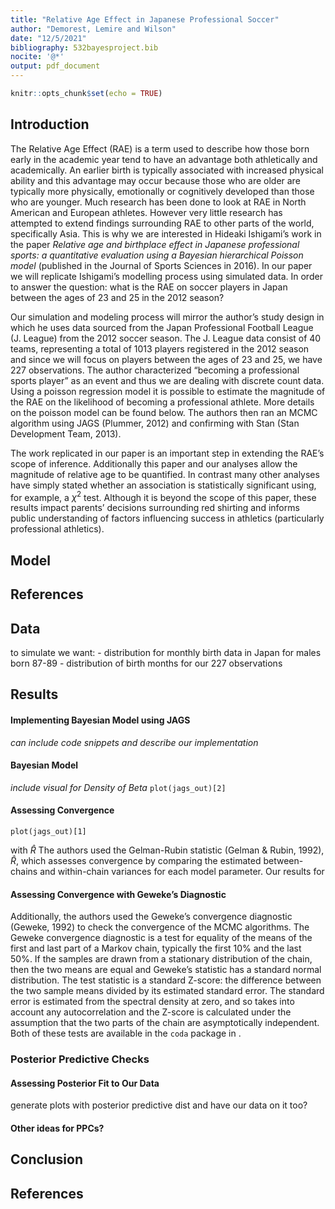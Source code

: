 ```yaml
---
title: "Relative Age Effect in Japanese Professional Soccer"
author: "Demorest, Lemire and Wilson"
date: "12/5/2021"
bibliography: 532bayesproject.bib
nocite: '@*'
output: pdf_document
---
```


```r
knitr::opts_chunk$set(echo = TRUE)
```

## Introduction

<!-- Introduction (10 points/100) -->
<!-- clear description of background information -->
The Relative Age Effect (RAE) is a term used to describe how those born early in the academic year tend to have an advantage both athletically and academically. An earlier birth is typically associated with increased physical ability and this advantage may occur because those who are older are typically more physically, emotionally or cognitively developed than those who are younger. Much research has been done to look at RAE in North American and European athletes. However very little research has attempted to extend findings surrounding RAE to other parts of the world, specifically Asia. This is why we are interested in Hideaki Ishigami's work in the paper *Relative age and birthplace effect in Japanese professional sports: a quantitative evaluation using a Bayesian hierarchical Poisson model* (published in the Journal of Sports Sciences in 2016). In our paper we will replicate Ishigami's modelling process using simulated data. <!-- research question(s) clearly state -->
In order to answer the question: what is the RAE on soccer players in Japan between the ages of 23 and 25 in the 2012 season?

<!-- study design described -->
Our simulation and modeling process will mirror the author's study design in which he uses data sourced from the Japan Professional Football League (J. League) from the 2012 soccer season. The J. League data consist of 40 teams, representing a total of 1013 players registered in the 2012 season and since we will focus on players between the ages of 23 and 25, we have 227 observations. The author characterized "becoming a professional sports player" as an event and thus we are dealing with discrete count data. Using a poisson regression model it is possible to estimate the magnitude of the RAE on the likelihood of becoming a professional athlete. More details on the poisson model can be found below. The authors then ran an MCMC algorithm \footnote{The MCMC ran for 25,000 iterations with five chains where the first 5,000 samples were discarded as burn-in. Only every 100 iteration was saved for a total of 1,000 MCMC samples.} using JAGS (Plummer, 2012) and confirming with Stan (Stan Development Team, 2013).
<!-- can change these references to be in bib file later -->

The work replicated in our paper is an important step in extending the RAE's scope of inference. Additionally this paper and our analyses allow the magnitude of relative age to be quantified. In contrast many other analyses have simply stated whether an association is statistically significant using, for example, a $\chi^2$ test. Although it is beyond the scope of this paper, these results impact parents' decisions surrounding red shirting and informs public understanding of factors influencing success in athletics (particularly professional athletics).

## Model 

<!-- Model (10 points/100) -->
<!-- Random variables and parameters defined in the context of the problem -->
<!-- Fully specified model, including prior distributions -->

## References
<!-- proper notation -->

## Data
<!-- Simulation of artificial data (will likely have slightly different and simplified model for this section) (25/100pts) -->
<!-- Description of simplification to the authors’ model, if necessary -->
<!-- Data generating process described (i.e., each step of the simulation is clearly explained) -->
<!-- Fake data generated and displayed appropriately -->
to simulate we want: 
- distribution for monthly birth data in Japan for males born 87-89
- distribution of birth months for our 227 observations


## Results

<!-- Model fitting and results (25/100 points) -->
<!-- Successful implementation of the model or description of how to do so in JAGS, Stan, or by writing customized sampler. -->
#### Implementing Bayesian Model using JAGS
<!-- Discussion of mcmc diagnostics, or how to do so if samples from posterior could not be obtained. -->
*can include code snippets and describe our implementation*

<!-- Visualization and interpretation of results -->
#### Bayesian Model
*include visual for Density of Beta*
`plot(jags_out)[2]`

#### Assessing Convergence 
`plot(jags_out)[1]` 

with $\hat{R}$
The authors used the Gelman-Rubin statistic (Gelman & Rubin, 1992), $\hat{R}$, which assesses convergence by comparing the estimated between-chains and within-chain variances for each model parameter. Our results for 
<!-- list our results for R-hat -->

#### Assessing Convergence with Geweke’s Diagnostic
Additionally, the authors used the Geweke’s convergence diagnostic (Geweke, 1992) to check the convergence of the MCMC algorithms. The Geweke convergence diagnostic is a test for equality of the means of the first and last part of a Markov chain, typically the first 10% and the last 50%. If the samples are drawn from a stationary distribution of the chain, then the two means are equal and Geweke's statistic has a standard normal distribution. The test statistic is a standard Z-score: the difference between the two sample means divided by its estimated standard error. The standard error is estimated from the spectral density at zero, and so takes into account any autocorrelation and the Z-score is calculated under the assumption that the two parts of the chain are asymptotically independent. Both of these tests are available in the `coda` package in \textsf{R}. 
<!-- list our results for Geweke -->

<!-- Summary of inference in the context of the research question with limitations related to model assumptions and scope of inference addressed -->

### Posterior Predictive Checks

<!-- thoughtful discussion of relevant posterior predictive checks for the problem at hand -->


<!-- Posterior predictive checks/model assessment (10/100 points) -->
#### Assessing Posterior Fit to Our Data
generate plots with posterior predictive dist and have our data on it too?

#### Other ideas for PPCs?


## Conclusion

<!-- Your opinion of the data analysis presented in the paper and what you learned (5/100 points) -->
<!-- Thoughtful and complete critique and reflection of the paper chosen -->
<!-- Group work statement & Writing Quality (10/100) -->

## References

<!-- Gelman, A., & Rubin, D. (1992). _Inference from iterative simulation using multiple sequences._ Statistical Sciences, 7, 457–472. -->

<!-- Geweke, J. (1992). _Evaluating the accuracy of sampling-based approaches to calculating posterior moments._ In J. Berdardo, J. Berger, A. David, & A. Smith (Eds.), Bayesian statistics 4. Oxford: Claredon Press. -->

<!-- Plummer, M. (2012). _Just another Gibbs sampler (ver. 3.4.0)._ Retrieved from http://mcmc-jags.sourceforge.net/ -->

<!-- Stan Development Team. (2013). _Stan: A C++ library for probability and sampling (ver. 1.3.0)._ Retrieved from http://mc-stan.org/ -->

<!-- this is where the bib file will auto-generate a bibliography -->